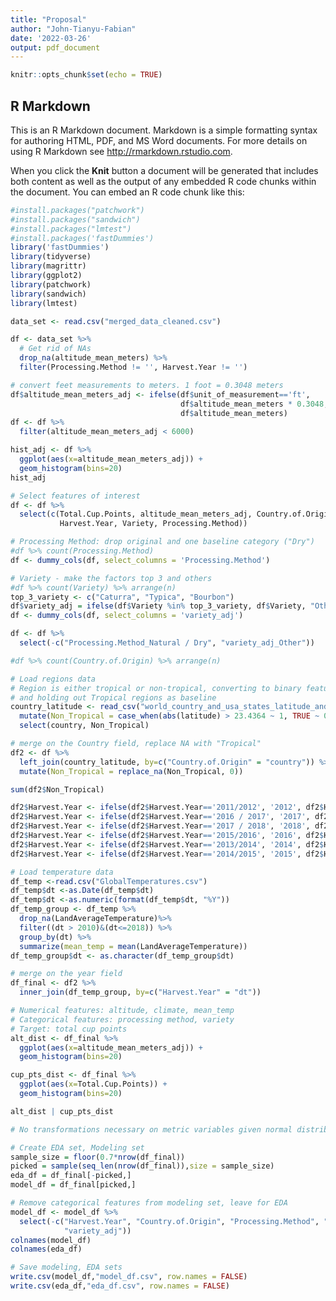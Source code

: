 ```yaml
---
title: "Proposal"
author: "John-Tianyu-Fabian"
date: '2022-03-26'
output: pdf_document
---
```


```r
knitr::opts_chunk$set(echo = TRUE)
```

## R Markdown

This is an R Markdown document. Markdown is a simple formatting syntax for authoring HTML, PDF, and MS Word documents. For more details on using R Markdown see <http://rmarkdown.rstudio.com>.

When you click the **Knit** button a document will be generated that includes both content as well as the output of any embedded R code chunks within the document. You can embed an R code chunk like this:

```r
#install.packages("patchwork")
#install.packages("sandwich")
#install.packages("lmtest")
#install.packages('fastDummies')
library('fastDummies')
library(tidyverse)
library(magrittr)
library(ggplot2)
library(patchwork)
library(sandwich)
library(lmtest)
```

```r
data_set <- read.csv("merged_data_cleaned.csv")
```

```r
df <- data_set %>%
  # Get rid of NAs
  drop_na(altitude_mean_meters) %>%
  filter(Processing.Method != '', Harvest.Year != '') 
```


```r
# convert feet measurements to meters. 1 foot = 0.3048 meters
df$altitude_mean_meters_adj <- ifelse(df$unit_of_measurement=='ft', 
                                      df$altitude_mean_meters * 0.3048,
                                      df$altitude_mean_meters)
df <- df %>%
  filter(altitude_mean_meters_adj < 6000)

hist_adj <- df %>%
  ggplot(aes(x=altitude_mean_meters_adj)) +
  geom_histogram(bins=20)
hist_adj
```

```r
# Select features of interest
df <- df %>%
  select(c(Total.Cup.Points, altitude_mean_meters_adj, Country.of.Origin,
           Harvest.Year, Variety, Processing.Method))
```

```r
# Processing Method: drop original and one baseline category ("Dry")
#df %>% count(Processing.Method)
df <- dummy_cols(df, select_columns = 'Processing.Method')

# Variety - make the factors top 3 and others
#df %>% count(Variety) %>% arrange(n)
top_3_variety <- c("Caturra", "Typica", "Bourbon")
df$variety_adj = ifelse(df$Variety %in% top_3_variety, df$Variety, "Other")
df <- dummy_cols(df, select_columns = 'variety_adj')

df <- df %>%
  select(-c("Processing.Method_Natural / Dry", "variety_adj_Other"))
```

```r
#df %>% count(Country.of.Origin) %>% arrange(n)

# Load regions data
# Region is either tropical or non-tropical, converting to binary features
# and holding out Tropical regions as baseline
country_latitude <- read_csv("world_country_and_usa_states_latitude_and_longitude_values.csv") %>% 
  mutate(Non_Tropical = case_when(abs(latitude) > 23.4364 ~ 1, TRUE ~ 0)) %>%
  select(country, Non_Tropical)

# merge on the Country field, replace NA with "Tropical"
df2 <- df %>%
  left_join(country_latitude, by=c("Country.of.Origin" = "country")) %>%
  mutate(Non_Tropical = replace_na(Non_Tropical, 0)) 

sum(df2$Non_Tropical)
```

```r
df2$Harvest.Year <- ifelse(df2$Harvest.Year=='2011/2012', '2012', df2$Harvest.Year)
df2$Harvest.Year <- ifelse(df2$Harvest.Year=='2016 / 2017', '2017', df2$Harvest.Year)
df2$Harvest.Year <- ifelse(df2$Harvest.Year=='2017 / 2018', '2018', df2$Harvest.Year)
df2$Harvest.Year <- ifelse(df2$Harvest.Year=='2015/2016', '2016', df2$Harvest.Year)
df2$Harvest.Year <- ifelse(df2$Harvest.Year=='2013/2014', '2014', df2$Harvest.Year)
df2$Harvest.Year <- ifelse(df2$Harvest.Year=='2014/2015', '2015', df2$Harvest.Year)

# Load temperature data
df_temp <-read.csv("GlobalTemperatures.csv")
df_temp$dt <-as.Date(df_temp$dt)
df_temp$dt <-as.numeric(format(df_temp$dt, "%Y"))
df_temp_group <- df_temp %>%
  drop_na(LandAverageTemperature)%>%
  filter((dt > 2010)&(dt<=2018)) %>%
  group_by(dt) %>%
  summarize(mean_temp = mean(LandAverageTemperature))
df_temp_group$dt <- as.character(df_temp_group$dt)

# merge on the year field
df_final <- df2 %>%
  inner_join(df_temp_group, by=c("Harvest.Year" = "dt"))
```

```r
# Numerical features: altitude, climate, mean_temp
# Categorical features: processing method, variety
# Target: total cup points
alt_dist <- df_final %>%
  ggplot(aes(x=altitude_mean_meters_adj)) +
  geom_histogram(bins=20)

cup_pts_dist <- df_final %>%
  ggplot(aes(x=Total.Cup.Points)) +
  geom_histogram(bins=20)

alt_dist | cup_pts_dist

# No transformations necessary on metric variables given normal distributions
```

```r
# Create EDA set, Modeling set
sample_size = floor(0.7*nrow(df_final))
picked = sample(seq_len(nrow(df_final)),size = sample_size)
eda_df = df_final[-picked,]
model_df = df_final[picked,]

# Remove categorical features from modeling set, leave for EDA
model_df <- model_df %>%
  select(-c("Harvest.Year", "Country.of.Origin", "Processing.Method", "Variety",
            "variety_adj"))
colnames(model_df)
colnames(eda_df)

# Save modeling, EDA sets
write.csv(model_df,"model_df.csv", row.names = FALSE)
write.csv(eda_df,"eda_df.csv", row.names = FALSE)
```










<!-- #### APPENDIX CODE ##### -->
<!-- ```{r moisture EDA before wrangling} -->
<!-- data_set %>% -->
<!--   count(Processing.Method) -->

<!-- hist_all <- data_set %>% -->
<!--   ggplot(aes(x=Moisture)) + -->
<!--   geom_histogram(bins=20) -->

<!-- hist_wet <- data_set %>% -->
<!--   filter(Processing.Method=='Washed / Wet') %>% -->
<!--   ggplot(aes(x=Moisture)) + -->
<!--   geom_histogram(bins=20) -->

<!-- hist_dry <- data_set %>% -->
<!--   filter(Processing.Method=='Natural / Dry') %>% -->
<!--   ggplot(aes(x=Moisture)) + -->
<!--   geom_histogram(bins=20) -->

<!-- hist_all | hist_wet | hist_dry -->

<!-- # Interesting that both have beans w/ Moisture = 0. Figured the 0 Moisture beans -->
<!-- # would only belong to the Dry processing method -->

<!-- ``` -->


<!-- ```{r unit of measurement EDA} -->
<!-- df %>% -->
<!--   count(unit_of_measurement) -->

<!-- hist_all <- df %>% -->
<!--   filter(altitude_mean_meters < 6000) %>% -->
<!--   ggplot(aes(x=altitude_mean_meters)) + -->
<!--   geom_histogram(bins=20) -->

<!-- hist_feet <- df %>% -->
<!--   filter(altitude_mean_meters < 6000) %>% -->
<!--   filter(unit_of_measurement=='ft') %>% -->
<!--   ggplot(aes(x=altitude_mean_meters)) + -->
<!--   geom_histogram(bins=20) -->

<!-- hist_meters <- df %>% -->
<!--   filter(altitude_mean_meters < 6000) %>% -->
<!--   filter(unit_of_measurement=='m') %>% -->
<!--   ggplot(aes(x=altitude_mean_meters)) + -->
<!--   geom_histogram(bins=20) -->

<!-- hist_all | hist_feet | hist_meters -->

<!-- # convert feet measurements to meters. 1 foot = 0.3048 meters -->
<!-- df$altitude_mean_meters_adj <- ifelse(df$unit_of_measurement=='ft',  -->
<!--                                       df$altitude_mean_meters * 0.3048, -->
<!--                                       df$altitude_mean_meters) -->

<!-- df <- df %>% -->
<!--   filter(altitude_mean_meters_adj < 6000) -->

<!-- hist_adj <- df %>% -->
<!--   ggplot(aes(x=altitude_mean_meters_adj)) + -->
<!--   geom_histogram(bins=20) -->

<!-- hist_adj -->


<!-- ``` -->







